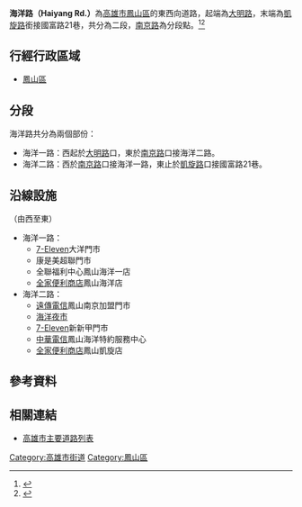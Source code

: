 {{Infobox Taiwan Road
|name=海洋路
|eng_name=Haiyang Rd.
|level=一般道路
|section=一路<small>（[[鳳山區|鳳山區]]）</small><br>二路<small>（[[鳳山區|鳳山區]]）</small>
|start=[[大明路_(高雄市)|大明路]]
|end=[[凱旋路_(鳳山區)|凱旋路]]
|length=0.94
|junction=[[南京路_(高雄市)|南京路]]
|left=
|right=國富路21巷
|leftdirection=W
|rightdirection=E
}}
'''海洋路（Haiyang Rd.）'''為[[高雄市|高雄市]][[鳳山區|鳳山區]]的東西向道路，起端為[[大明路_(高雄市)|大明路]]，末端為[[凱旋路_(鳳山區)|凱旋路]]銜接國富路21巷，共分為二段，[[南京路_(高雄市)|南京路]]為分段點。<ref>{{Cite web |url=https://tw.appledaily.com/home/20160227/NK4KHLR4SZ4VYCUSKGP6YF35P4/ |title=海洋路生活圈 中古樓每坪13萬起 兩廳院利多助攻 大樓搶手詢問度高 |accessdate=2020-07-23 |archive-date=2020-07-24 |archive-url=https://web.archive.org/web/20200724030540/https://tw.appledaily.com/home/20160227/NK4KHLR4SZ4VYCUSKGP6YF35P4/ |dead-url=no }}</ref><ref>{{Cite web |url=https://orgws.kcg.gov.tw/001/KcgOrgUploadFiles/UserFiles/2014yofongshan-2(5).jpg |title=高雄市鳳山區公所 鳳山旅遊導覽地圖 |accessdate=2020-07-24 |archive-date=2020-07-24 |archive-url=https://web.archive.org/web/20200724091643/https://orgws.kcg.gov.tw/001/KcgOrgUploadFiles/UserFiles/2014yofongshan-2(5).jpg |dead-url=no }}</ref>

== 行經行政區域 ==
* [[鳳山區|鳳山區]]
== 分段 ==
海洋路共分為兩個部份：
* 海洋一路：西起於[[大明路_(高雄市)|大明路]]口，東於[[南京路_(高雄市)|南京路]]口接海洋二路。
* 海洋二路：西於[[南京路_(高雄市)|南京路]]口接海洋一路，東止於[[凱旋路_(鳳山區)|凱旋路]]口接國富路21巷。

== 沿線設施 ==
（由西至東）
* 海洋一路：
** [[7-Eleven|7-Eleven]]大洋門市
** 康是美超聯門市
** 全聯福利中心鳳山海洋一店
** [[全家便利商店|全家便利商店]]鳳山海洋店
* 海洋二路：
** [[遠傳電信|遠傳電信]]鳳山南京加盟門市
** [[海洋夜市|海洋夜市]]
** [[7-Eleven|7-Eleven]]新新甲門市
** [[中華電信|中華電信]]鳳山海洋特約服務中心
** [[全家便利商店|全家便利商店]]鳳山凱旋店

== 參考資料 ==
{{Reflist}}
== 相關連結 ==
* [[高雄市主要道路列表|高雄市主要道路列表]]
{{高雄市重要道路}}

[[Category:高雄市街道|Category:高雄市街道]]
[[Category:鳳山區|Category:鳳山區]]